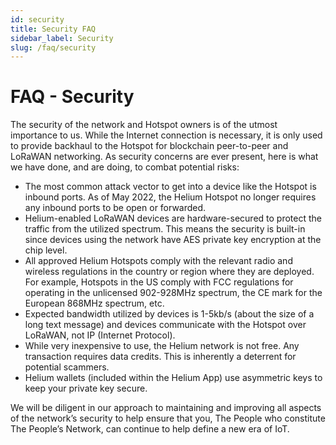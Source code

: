 ```yaml
---
id: security
title: Security FAQ
sidebar_label: Security
slug: /faq/security
---
```


# FAQ - Security

The security of the network and Hotspot owners is of the utmost importance to us. While the Internet
connection is necessary, it is only used to provide backhaul to the Hotspot for blockchain
peer-to-peer and LoRaWAN networking. As security concerns are ever present, here is what we have
done, and are doing, to combat potential risks:

- The most common attack vector to get into a device like the Hotspot is inbound ports. As of May
  2022, the Helium Hotspot no longer requires any inbound ports to be open or forwarded.
- Helium-enabled LoRaWAN devices are hardware-secured to protect the traffic from the utilized
  spectrum. This means the security is built-in since devices using the network have AES private key
  encryption at the chip level.
- All approved Helium Hotspots comply with the relevant radio and wireless regulations in the
  country or region where they are deployed. For example, Hotspots in the US comply with FCC
  regulations for operating in the unlicensed 902-928MHz spectrum, the CE mark for the European
  868MHz spectrum, etc.
- Expected bandwidth utilized by devices is 1-5kb/s (about the size of a long text message) and
  devices communicate with the Hotspot over LoRaWAN, not IP (Internet Protocol).
- While very inexpensive to use, the Helium network is not free. Any transaction requires data
  credits. This is inherently a deterrent for potential scammers.
- Helium wallets (included within the Helium App) use asymmetric keys to keep your private key
  secure.

We will be diligent in our approach to maintaining and improving all aspects of the network’s
security to help ensure that you, The People who constitute The People’s Network, can continue to
help define a new era of IoT.
